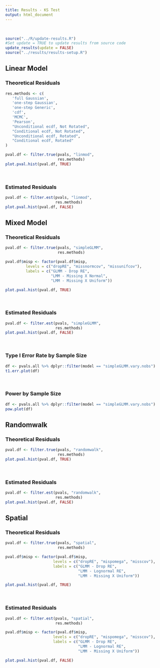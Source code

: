 ```yaml
---
title: Results - KS Test
output: html_document
---
```


<br>

```r
source("../R/update-results.R")
#Set update = TRUE to update results from source code
update_results(update = FALSE)
source("../results/results-setup.R")
```

## Linear Model
### Theoretical Residuals

```r
res.methods <- c(
   'full Gaussian',
   'one-step Gaussian',
   'one-step Generic',
   'cdf',
   'MCMC',
   'Pearson',
   "Unconditional ecdf, Not Rotated", 
   "Conditional ecdf, Not Rotated",
   "Unconditional ecdf, Rotated", 
   "Conditional ecdf, Rotated"
)

pval.df <- filter.true(pvals, "linmod", 
                       res.methods)
plot.pval.hist(pval.df, TRUE)
```

<br>

### Estimated Residuals

```r

pval.df <- filter.est(pvals, "linmod", 
                      res.methods)
plot.pval.hist(pval.df, FALSE)
```


\clearpage
\newpage
## Mixed Model
### Theoretical Residuals

```r

pval.df <- filter.true(pvals, "simpleGLMM", 
                       res.methods)

pval.df$misp <- factor(pval.df$misp,
         levels = c("dropRE", "missnormcov", "missunifcov"),
         labels = c("GLMM - Drop RE", 
                    "LMM - Missing X Normal",
                    "LMM - Missing X Uniform"))

plot.pval.hist(pval.df, TRUE)
```

<br>

### Estimated Residuals

```r

pval.df <- filter.est(pvals, "simpleGLMM", 
                      res.methods)
plot.pval.hist(pval.df, FALSE)
```

<br>

### Type I Error Rate by Sample Size

```r
df <- pvals.all %>% dplyr::filter(model == "simpleGLMM.vary.nobs")
t1.err.plot(df)
```

<br>

### Power by Sample Size

```r
df <- pvals.all %>% dplyr::filter(model == "simpleGLMM.vary.nobs")
pow.plot(df)
```

\clearpage
\newpage
## Randomwalk
### Theoretical Residuals

```r

pval.df <- filter.true(pvals, "randomwalk", 
                       res.methods)
plot.pval.hist(pval.df, TRUE)
```

<br>

### Estimated Residuals

```r

pval.df <- filter.est(pvals, "randomwalk", 
                      res.methods)
plot.pval.hist(pval.df, FALSE)
```


\clearpage
\newpage
## Spatial
### Theoretical Residuals

```r

pval.df <- filter.true(pvals, "spatial", 
                       res.methods)

pval.df$misp <- factor(pval.df$misp,
                     levels = c("dropRE", "mispomega", "misscov"),
                     labels = c("GLMM - Drop RE",
                                "LMM - Lognormal RE",
                                "LMM - Missing X Uniform"))

plot.pval.hist(pval.df, TRUE)
```

<br>

### Estimated Residuals

```r

pval.df <- filter.est(pvals, "spatial", 
                      res.methods)

pval.df$misp <- factor(pval.df$misp,
                     levels = c("dropRE", "mispomega", "misscov"),
                     labels = c("GLMM - Drop RE",
                                "LMM - Lognormal RE",
                                "LMM - Missing X Uniform"))

plot.pval.hist(pval.df, FALSE)
```
